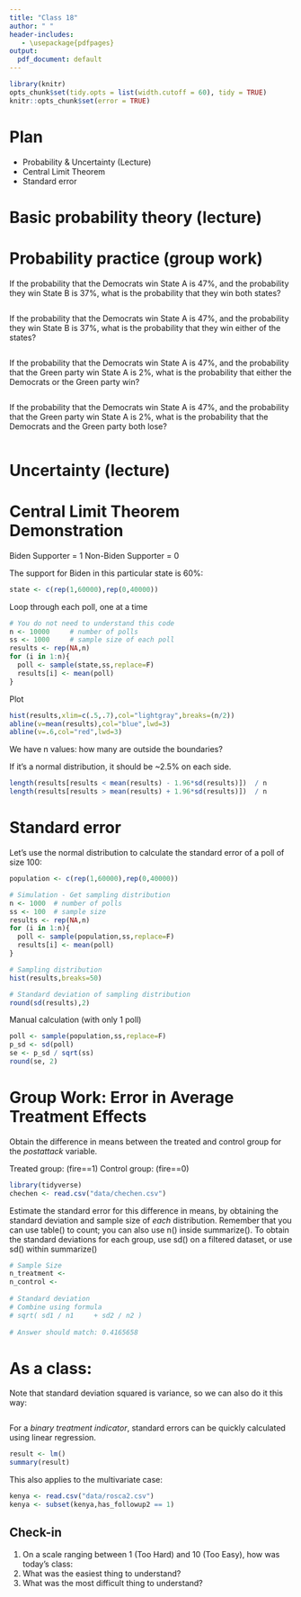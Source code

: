 ```yaml
---
title: "Class 18"
author: " "
header-includes:
   - \usepackage{pdfpages}
output:
  pdf_document: default
---
```


```r
library(knitr)
opts_chunk$set(tidy.opts = list(width.cutoff = 60), tidy = TRUE)
knitr::opts_chunk$set(error = TRUE)
```

# Plan
* Probability & Uncertainty (Lecture)
* Central Limit Theorem
* Standard error

# Basic probability theory (lecture)

# Probability practice (group work)

If the probability that the Democrats win State A is 47%, and the probability they win State B 
is 37%, what is the probability that they win both states?

```r

```

If the probability that the Democrats win State A is 47%, and the probability they win State B 
is 37%, what is the probability that they win either of the states?

```r

```

If the probability that the Democrats win State A is 47%, and the probability that the Green party win State A 
is 2%, what is the probability that either the Democrats or the Green party win?

```r

```

If the probability that the Democrats win State A is 47%, and the probability that the Green party win State A 
is 2%, what is the probability that the Democrats and the Green party both lose?

```r

```


# Uncertainty (lecture)

# Central Limit Theorem Demonstration

Biden Supporter     = 1
Non-Biden Supporter = 0 

The support for Biden in this particular state is 60%:

```r
state <- c(rep(1,60000),rep(0,40000))
```

Loop through each poll, one at a time

```r
# You do not need to understand this code
n <- 10000     # number of polls
ss <- 1000     # sample size of each poll
results <- rep(NA,n)
for (i in 1:n){
  poll <- sample(state,ss,replace=F)
  results[i] <- mean(poll)
}
```

Plot

```r
hist(results,xlim=c(.5,.7),col="lightgray",breaks=(n/2))
abline(v=mean(results),col="blue",lwd=3)
abline(v=.6,col="red",lwd=3)
```

We have n values: how many are outside the boundaries? 

If it's a normal distribution, it should be ~2.5% on each side.

```r
length(results[results < mean(results) - 1.96*sd(results)])  / n
length(results[results > mean(results) + 1.96*sd(results)])  / n
```


# Standard error

Let's use the normal distribution to calculate the standard error of a poll of size 100:

```r
population <- c(rep(1,60000),rep(0,40000))

# Simulation - Get sampling distribution
n <- 1000  # number of polls
ss <- 100  # sample size
results <- rep(NA,n)
for (i in 1:n){
  poll <- sample(population,ss,replace=F)
  results[i] <- mean(poll)
}

# Sampling distribution
hist(results,breaks=50)

# Standard deviation of sampling distribution
round(sd(results),2)
```

Manual calculation (with only 1 poll)

```r
poll <- sample(population,ss,replace=F)
p_sd <- sd(poll)
se <- p_sd / sqrt(ss)
round(se, 2)
```

# Group Work: Error in Average Treatment Effects

Obtain the difference in means between the treated and control group for the _postattack_ variable.

Treated group: (fire==1)
Control group: (fire==0)

```r
library(tidyverse)
chechen <- read.csv("data/chechen.csv")


```

Estimate the standard error for this difference in means, by obtaining the standard deviation and sample size of _each_ distribution. Remember that you can use table() to count; you can also use n() inside summarize(). To obtain the standard deviations for each group, use sd() on a filtered dataset, or use sd() within summarize()

```r
# Sample Size
n_treatment <- 
n_control <- 
  
# Standard deviation
# Combine using formula
# sqrt( sd1 / n1     + sd2 / n2 )
  
# Answer should match: 0.4165658
```


# As a class:

Note that standard deviation squared is variance, so we can also do it this way:

```r

```

For a _binary treatment indicator_, standard errors can be quickly calculated using linear regression. 

```r
result <- lm()
summary(result)
```

This also applies to the multivariate case:

```r
kenya <- read.csv("data/rosca2.csv")
kenya <- subset(kenya,has_followup2 == 1)

```


## Check-in

1. On a scale ranging between 1 (Too Hard) and 10 (Too Easy), how was today's class: 
2. What was the easiest thing to understand?
3. What was the most difficult thing to understand?


